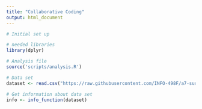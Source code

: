 ```yaml
---
title: "Collaborative Coding"
output: html_document
---
```



```r
# Initial set up

# needed libraries
library(dplyr)

# Analysis file
source('scripts/analysis.R')

# Data set
dataset <- read.csv("https://raw.githubusercontent.com/INFO-498F/a7-survey-data/master/intro_survey_data.csv")

# Get information about data set
info <- info_function(dataset)


```